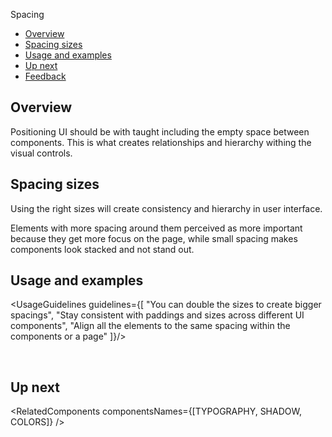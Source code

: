
<Meta
  title="Foundations/Spacing"
/>

<!--- Component documentation -->

<ComponentName withFoundationBackground>
  Spacing
</ComponentName>

- [Overview](#overview)
- [Spacing sizes](#spacing-sizes)
- [Usage and examples](#usage-and-examples)
- [Up next](#up-next)
- [Feedback](#feedback)

## Overview
Positioning UI should be with taught including the empty space between components.
This is what creates relationships and hierarchy withing the visual controls.

## Spacing sizes
Using the right sizes will create consistency and hierarchy in user interface.
<SpacingSizes/>

<Tip title="Applying spacing">
  Elements with more spacing around them perceived as more important because they get more focus on the page,
  while small spacing makes components look stacked and not stand out.</Tip>

## Usage and examples
<UsageGuidelines guidelines={[
  "You can double the sizes to create bigger spacings",
  "Stay consistent with paddings and sizes across different UI components",
  "Align all the elements to the same spacing within the components or a page"
]}/>

<Frame className="monday-storybook-spacing_image-container">
  <img className="monday-storybook-spacing_image--menu" src={menuExample} alt=""/>
</Frame>
<Frame className="monday-storybook-spacing_image-container">
  <img className="monday-storybook-spacing_image--toolbar" src={toolbarExample} alt=""/>
</Frame>
<Frame className="monday-storybook-spacing_image-container ">
  <img className="monday-storybook-spacing_image--tipseen" src={tipseenExample} alt=""/>
</Frame>

## Up next
<RelatedComponents componentsNames={[TYPOGRAPHY, SHADOW, COLORS]} />